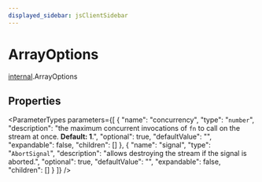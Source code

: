 ```yaml
---
displayed_sidebar: jsClientSidebar
---
```



# ArrayOptions

[internal](../../modules/internal.mdx).ArrayOptions

## Properties

<ParameterTypes parameters={[
  {
    "name": "concurrency",
    "type": "`number`",
    "description": "the maximum concurrent invocations of `fn` to call on the stream at once. **Default: 1**.",
    "optional": true,
    "defaultValue": "",
    "expandable": false,
    "children": []
  },
  {
    "name": "signal",
    "type": "`AbortSignal`",
    "description": "allows destroying the stream if the signal is aborted.",
    "optional": true,
    "defaultValue": "",
    "expandable": false,
    "children": []
  }
]} />
